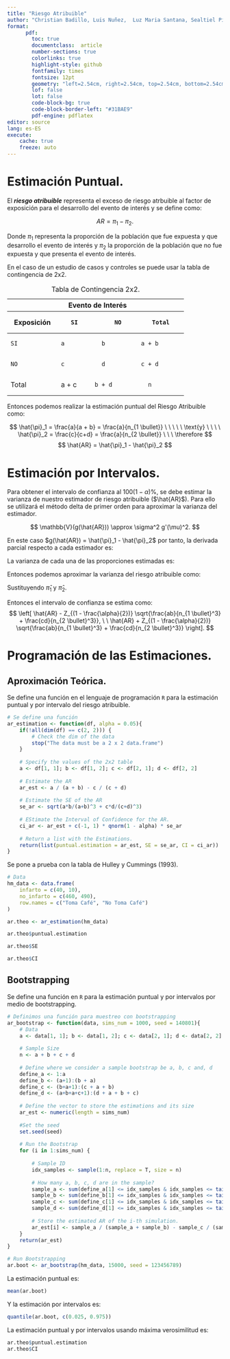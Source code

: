 ```yaml
---
title: "Riesgo Atribuible"
author: "Christian Badillo, Luis Nuñez,  Luz Maria Santana, Sealtiel Pichardo & Liz"
format: 
      pdf:
        toc: true
        documentclass:  article
        number-sections: true
        colorlinks: true
        highlight-style: github
        fontfamily: times
        fontsize: 12pt
        geometry: "left=2.54cm, right=2.54cm, top=2.54cm, bottom=2.54cm"
        lof: false
        lot: false
        code-block-bg: true
        code-block-border-left: "#31BAE9"
        pdf-engine: pdflatex
editor: source
lang: es-ES
execute:
    cache: true
    freeze: auto 
---
```




# Estimación Puntual.

El ***riesgo atribuible*** representa el exceso de riesgo atrbuible al factor de exposición para el desarrollo del evento de interés y se define como: 

$$
AR = \pi_1 - \pi_2.
$$

Donde $\pi_1$ representa la proporción de la población que fue expuesta y que desarrollo el evento de interés y $\pi_2$ la proporción de la población que no fue expuesta y que presenta el evento de interés.

En el caso de un estudio de casos y controles se puede usar la tabla de contingencia de $2$x$2$.

+:------------:+:---------:+--------------:+:-------------:+
|              |    Evento de Interés      |               |
+--------------+-----------+---------------+---------------+
| Exposición   |     SI    |       NO      |     Total     |
+==============+===========+===============+===============+
|     SI       |     a     |       b       |     a + b     |
+--------------+-----------+---------------+---------------+
|     NO       |     c     |       d       |     c + d     |
+--------------+-----------+---------------+---------------+
|    Total     |   a + c   |     b + d     |       n       |
+--------------+-----------+---------------+---------------+

: Tabla de Contingencia 2x2.

Entonces podemos realizar la estimación puntual del Riesgo Atribuible como:

$$
\hat{\pi}_1 = \frac{a}{a + b} = \frac{a}{n_{1 \bullet}} \ \ \ \ \ \text{y} \  \ \ \ \hat{\pi}_2 = \frac{c}{c+d} = \frac{a}{n_{2 \bullet}} \ \ \ \therefore
$$
$$
\hat{AR} = \hat{\pi}_1 - \hat{\pi}_2
$$

# Estimación por Intervalos.

Para obtener el intervalo de confianza al $100(1 - \alpha)\%$, se debe estimar la varianza de nuestro estimador de riesgo atribuible ($\hat{AR}$). Para ello se utilizará el método delta de primer orden para aproximar la varianza del estimador.

$$
\mathbb{V}(g(\hat{AR})) \approx \sigma^2 g'(\mu)^2.
$$

En este caso $g(\hat{AR}) = \hat{\pi}_1 - \hat{\pi}_2$ por tanto, la derivada parcial respecto a cada estimador es:
\begin{equation*}
\begin{split}
\frac{\partial\hat{AR}}{\partial\hat{\pi}_1} &= 1 \\
\frac{\partial\hat{AR}}{\partial\hat{\pi}_2} &= -1.
\end{split}
\end{equation*}

La varianza de cada una de las proporciones estimadas es:
\begin{equation*}
\begin{split}
\mathbb{V}(\hat{\pi}_1) &=  \frac{\hat{\pi}_1 (1 - \hat{\pi}_1)}{n_{1 \bullet}} \\
\mathbb{V}(\hat{\pi}_2) &=  \frac{\hat{\pi}_2 (1 - \hat{\pi}_2)}{n_{2 \bullet}}.
\end{split}
\end{equation*}

Entonces podemos aproximar la varianza del riesgo atribuible como:
\begin{equation*}
\begin{split}
\mathbb{V}(\hat{AR}) &\approx (1)^2 \cdot \frac{\hat{\pi}_1 (1 - \hat{\pi}_1)}{n_{1 \bullet}} + (-1)^2 \cdot \frac{\hat{\pi}_2 (1 - \hat{\pi}_2)}{n_{2 \bullet}} \\ 
&\approx \frac{\hat{\pi}_1 (1 - \hat{\pi}_1)}{n_{1 \bullet}} + \frac{\hat{\pi}_2 (1 - \hat{\pi}_2)}{n_{2 \bullet}}
\end{split}
\end{equation*}

Sustituyendo $\hat{\pi}_1$ y $\hat{\pi}_2$.
\begin{equation*}
\begin{split}
\mathbb{V}(\hat{AR}) &= \frac{\frac{a}{a + b} (1 - \frac{a}{a + b})}{a + b} + \frac{\frac{c}{c+d} (1 - \frac{c}{c+d})}{c+d} \\
&= \frac{\frac{a}{a + b} (\frac{a + b}{a + b} - \frac{a}{a + b})}{a + b} + \frac{\frac{c}{c+d} (\frac{c + d}{c+d} - \frac{c}{c+d})}{c+d} \\
&= \frac{\frac{a}{a + b} (\frac{b}{a + b})}{a + b} + \frac{\frac{c}{c+d} (\frac{d}{c+d})}{c+d} \\       
&= \frac{a}{a + b} \frac{b}{a + b} \frac{1}{a + b} + \frac{c}{c+d} \frac{d}{c+d} \frac{1}{c+d} \\
&= \frac{ab}{(a + b)^3} + \frac{cd}{(c+d)^3} \\
&= \frac{ab}{n_{1 \bullet}^3} + \frac{cd}{n_{2 \bullet}^3}. \ \ \hfill \ensuremath{\Box}
\end{split} 
\end{equation*}

Entonces el intervalo de confianza se estima como:
$$
\left[ \hat{AR} - Z_{(1 - \frac{\alpha}{2})} \sqrt{\frac{ab}{n_{1 \bullet}^3} + \frac{cd}{n_{2 \bullet}^3}}, \ \ \hat{AR} + Z_{(1 - \frac{\alpha}{2})} \sqrt{\frac{ab}{n_{1 \bullet}^3} + \frac{cd}{n_{2 \bullet}^3}} \right].
$$


# Programación de las Estimaciones.

## Aproximación Teórica.

Se define una función en el lenguaje de programación `R` para la estimación puntual y por intervalo del riesgo atribuible.

\small
```r
# Se define una función
ar_estimation <- function(df, alpha = 0.05){
    if(!all(dim(df) == c(2, 2))) {
        # Check the dim of the data
        stop("The data must be a 2 x 2 data.frame")
    }
    
    # Specify the values of the 2x2 table
    a <- df[1, 1]; b <- df[1, 2]; c <- df[2, 1]; d <- df[2, 2]
    
    # Estimate the AR
    ar_est <- a / (a + b) - c / (c + d)
    
    # Estimate the SE of the AR
    se_ar <- sqrt(a*b/(a+b)^3 + c*d/(c+d)^3)
    
    # EStimate the Interval of Confidence for the AR.
    ci_ar <- ar_est + c(-1, 1) * qnorm(1 - alpha) * se_ar
    
    # Return a list with the Estimations.
    return(list(puntual.estimation = ar_est, SE = se_ar, CI = ci_ar))
}
```
\normalsize

Se pone a prueba con la tabla de Hulley y Cummings (1993).

```r
# Data
hm_data <- data.frame(
    infarto = c(40, 10),
    no_infarto = c(460, 490),
    row.names = c("Toma Café", "No Toma Café")
)

ar.theo <- ar_estimation(hm_data)

ar.theo$puntual.estimation

ar.theo$SE

ar.theo$CI
```

## Bootstrapping

Se define una función en `R` para la estimación puntual y por intervalos por medio de bootstrapping.

\scriptsize
```r
# Definimos una función para muestreo con bootstrapping
ar_bootstrap <- function(data, sims_num = 1000, seed = 140801){
    # Data
    a <- data[1, 1]; b <- data[1, 2]; c <- data[2, 1]; d <- data[2, 2]
    
    # Sample Size
    n <- a + b + c + d
    
    # Define where we consider a sample bootstrap be a, b, c and, d
    define_a <- 1:a
    define_b <- (a+1):(b + a)
    define_c <- (b+a+1):(c + a + b)
    define_d <- (a+b+a+c+1):(d + a + b + c)
    
    # Define the vector to store the estimations and its size
    ar_est <- numeric(length = sims_num)
    
    #Set the seed
    set.seed(seed)
    
    # Run the Bootstrap
    for (i in 1:sims_num) {
        
        # Sample ID
        idx_samples <- sample(1:n, replace = T, size = n)
        
        # How many a, b, c, d are in the sample?
        sample_a <- sum(define_a[1] <= idx_samples & idx_samples <= tail(define_a, n=1))
        sample_b <- sum(define_b[1] <= idx_samples & idx_samples <= tail(define_b, n=1))
        sample_c <- sum(define_c[1] <= idx_samples & idx_samples <= tail(define_c, n=1))
        sample_d <- sum(define_d[1] <= idx_samples & idx_samples <= tail(define_d, n=1))
        
        # Store the estimated AR of the i-th simulation.
        ar_est[i] <- sample_a / (sample_a + sample_b) - sample_c / (sample_c + sample_d)
    }
    return(ar_est)
}

# Run Bootstrapping
ar.boot <- ar_bootstrap(hm_data, 15000, seed = 123456789)
```

\normalsize

La estimación puntual es:

```r
mean(ar.boot)
```

Y la estimación por intervalos es:

```r
quantile(ar.boot, c(0.025, 0.975))
```

La estimación puntual y por intervalos usando máxima verosimilitud es: 
```r
ar.theo$puntual.estimation
ar.theo$CI
```